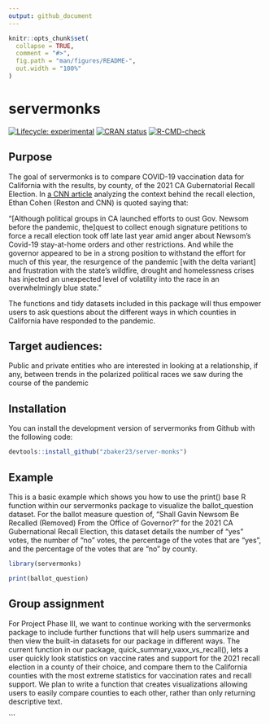 ```yaml
---
output: github_document
---
```


<!-- README.md is generated from README.Rmd. Please edit that file -->

```r
knitr::opts_chunk$set(
  collapse = TRUE,
  comment = "#>",
  fig.path = "man/figures/README-",
  out.width = "100%"
)
```

# servermonks

<!-- badges: start -->
[![Lifecycle: experimental](https://img.shields.io/badge/lifecycle-experimental-orange.svg)](https://lifecycle.r-lib.org/articles/stages.html#experimental)
[![CRAN status](https://www.r-pkg.org/badges/version/servermonks)](https://CRAN.R-project.org/package=servermonks)
[![R-CMD-check](https://github.com/zbaker23/server-monks/actions/workflows/R-CMD-check.yaml/badge.svg)](https://github.com/zbaker23/server-monks/actions/workflows/R-CMD-check.yaml)
<!-- badges: end -->

## Purpose

The goal of servermonks is to compare COVID-19 vaccination data for California with the results, by county, of the 2021 CA Gubernatorial Recall Election. In [a CNN article](https://www.cnn.com/2021/08/28/politics/california-recall-what-matters/index.html) analyzing the context behind the recall election, Ethan Cohen (Reston and CNN) is quoted saying that:

"[Although political groups in CA launched efforts to oust Gov. Newsom before the pandemic, the]quest to collect enough signature petitions to force a recall election took off late last year amid anger about Newsom’s Covid-19 stay-at-home orders and other restrictions. And while the governor appeared to be in a strong position to withstand the effort for much of this year, the resurgence of the pandemic [with the delta variant] and frustration with the state’s wildfire, drought and homelessness crises has injected an unexpected level of volatility into the race in an overwhelmingly blue state."

The functions and tidy datasets included in this package will thus empower users to ask questions about the different ways in which counties in California have responded to the pandemic.

## Target audiences:

Public and private entities who are interested in looking at a relationship, if any, between trends in the polarized political races we saw during the course of the pandemic 


## Installation

You can install the development version of servermonks from Github with the following code:

```r
devtools::install_github("zbaker23/server-monks")
```

## Example

This is a basic example which shows you how to use the print() base R function within our servermonks package to visualize the ballot_question dataset. For the ballot measure question of, "Shall Gavin Newsom Be Recalled (Removed) From the Office of Governor?" for the 2021 CA Gubernational Recall Election, this dataset details the number of "yes" votes, the number of "no" votes, the percentage of the votes that are "yes", and the percentage of the votes that are "no" by county. 

```r

library(servermonks)

print(ballot_question)

```

## Group assignment

For Project Phase III, we want to continue working with the servermonks package to include further functions that will help users summarize and then view the built-in datasets for our package in different ways. The current function in our package, quick_summary_vaxx_vs_recall(), lets a user quickly look statistics on vaccine rates and support for the 2021 recall election in a county of their choice, and compare them to the California counties with the most extreme statistics for vaccination rates and recall support. We plan to write a function that creates visualizations allowing users to easily compare counties to each other, rather than only returning descriptive text. 


```

